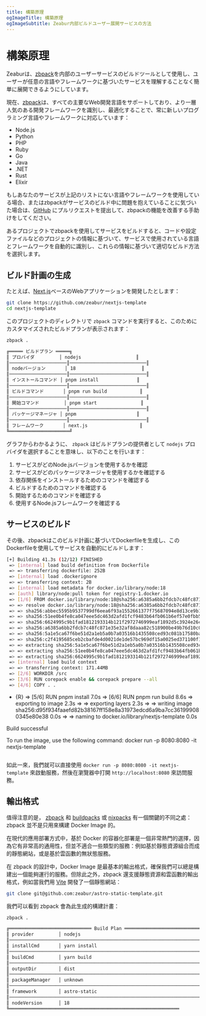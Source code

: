 ```yaml
---
title: 構築原理
ogImageTitle: 構築原理
ogImageSubtitle: Zeabur内部ビルドユーザー展開サービスの方法
---
```


# 構築原理

Zeaburは、[zbpack](https://github.com/zeabur/zbpack)を内部のユーザーサービスのビルドツールとして使用し、ユーザーが任意の言語やフレームワークに基づいたサービスを理解することなく簡単に展開できるようにしています。

現在、[zbpack](https://github.com/zeabur/zbpack)は、すべての主要なWeb開発言語をサポートしており、より一層人気のある開発フレームワークを識別し、最適化することで、常に新しいプログラミング言語やフレームワークに対応しています：

- Node.js
- Python
- PHP
- Ruby
- Go
- Java
- .NET
- Rust
- Elixir

もしあなたのサービスが上記のリストにない言語やフレームワークを使用している場合、またはzbpackがサービスのビルド中に問題を抱えていることに気づいた場合は、[GitHub](https://github.com/zeabur/zbpack/pulls) にプルリクエストを提出して、zbpackの機能を改善する手助けをしてください。

あるプロジェクトでzbpackを使用してサービスをビルドすると、コードや設定ファイルなどのプロジェクトの情報に基づいて、サービスで使用されている言語とフレームワークを自動的に識別し、これらの情報に基づいて適切なビルド方法を選択します。

## ビルド計画の生成

たとえば、[Next.js](https://nextjs.org/)ベースのWebアプリケーションを開発したとします：

```bash
git clone https://github.com/zeabur/nextjs-template
cd nextjs-template
```

このプロジェクトのディレクトリで `zbpack` コマンドを実行すると、このためにカスタマイズされたビルドプランが表示されます：

```bash
zbpack .

╔═════ ビルドプラン ═════╗
║ プロバイダ         │ nodejs                    ║
║─────────────────────║────────────────────────────║
║ nodeバージョン       │ 18                        ║
║─────────────────────║────────────────────────────║
║ インストールコマンド │ pnpm install              ║
║─────────────────────║────────────────────────────║
║ ビルドコマンド       │ pnpm run build            ║
║─────────────────────║────────────────────────────║
║ 開始コマンド         │ pnpm start                ║
║─────────────────────║────────────────────────────║
║ パッケージマネージャ │ pnpm                      ║
║─────────────────────║────────────────────────────║
║ フレームワーク       │ next.js                   ║
╚══════════════════════╝
```

グラフからわかるように、 `zbpack` はビルドプランの提供者として `nodejs` プロバイダを選択することを意味し、以下のことを行います：

1. サービスがどのNode.jsバージョンを使用するかを確認
2. サービスがどのパッケージマネージャを使用するかを確認する
3. 依存関係をインストールするためのコマンドを確認する
4. ビルドするためのコマンドを確認する
5. 開始するためのコマンドを確認する
6. 使用するNode.jsフレームワークを確認する

## サービスのビルド

その後、zbpackはこのビルド計画に基づいてDockerfileを生成し、このDockerfileを使用してサービスを自動的にビルドします：

```bash
[+] Building 41.3s (12/12) FINISHED                                                                     docker:orbstack
 => [internal] load build definition from Dockerfile                                                               0.0s
 => => transferring dockerfile: 252B                                                                               0.0s
 => [internal] load .dockerignore                                                                                  0.0s
 => => transferring context: 2B                                                                                    0.0s
 => [internal] load metadata for docker.io/library/node:18                                                         5.8s
 => [auth] library/node:pull token for registry-1.docker.io                                                        0.0s
 => [1/6] FROM docker.io/library/node:18@sha256:a6385a6bb2fdcb7c48fc871e35e32af8daaa82c518900be49b76d10c005864c2   6.9s
 => => resolve docker.io/library/node:18@sha256:a6385a6bb2fdcb7c48fc871e35e32af8daaa82c518900be49b76d10c005864c2   0.0s
 => => sha256:abbec5595b9537799df6eea6f93a1552661377f75687094e8d13ce9b179b497d 2.00kB / 2.00kB                     0.0s
 => => sha256:51ee0b4fe8ca047eee5dc463d2afd1fcf9483b64fb061b6ef57e0fbb57f8d47d 2.21MB / 2.21MB                     0.9s
 => => sha256:6624995c9b1fad1812193314b121f2972746999eaf1892d5c3924e26c09b9180 452B / 452B                         0.7s
 => => sha256:a6385a6bb2fdcb7c48fc871e35e32af8daaa82c518900be49b76d10c005864c2 1.21kB / 1.21kB                     0.0s
 => => sha256:5a1e5ca67f6be51d2a1eb5a0b7a03516b1435508ced93c081b17580ba61cdc5a 45.96MB / 45.96MB                   3.0s
 => => sha256:c2f4195685ceb2cbafde4d0021de1de57bc969df15a0025ed371100f1cccf364 7.54kB / 7.54kB                     0.0s
 => => extracting sha256:5a1e5ca67f6be51d2a1eb5a0b7a03516b1435508ced93c081b17580ba61cdc5a                          3.7s
 => => extracting sha256:51ee0b4fe8ca047eee5dc463d2afd1fcf9483b64fb061b6ef57e0fbb57f8d47d                          0.0s
 => => extracting sha256:6624995c9b1fad1812193314b121f2972746999eaf1892d5c3924e26c09b9180                          0.0s
 => [internal] load build context                                                                                  5.0s
 => => transferring context: 171.44MB                                                                              5.0s
 => [2/6] WORKDIR /src                                                                                             0.8s
 => [3/6] RUN corepack enable && corepack prepare --all                                                            7.5s
 => [4/6] COPY . .                                                                                                 2.4s
```
+ {R}
=> [5/6] RUN pnpm install                                                                                         7.0s
=> [6/6] RUN pnpm run build                                                                                       8.6s
=> exporting to image                                                                                             2.3s
=> => exporting layers                                                                                            2.3s
=> => writing image sha256:d95f934faaefd82b38167ff158e8a31973edcd6a9ba7cc361999080345e80e38                       0.0s
=> => naming to docker.io/library/nextjs-template                                                                 0.0s

Build successful

To run the image, use the following command:
docker run -p 8080:8080 -it nextjs-template
```
```
如此一來，我們就可以直接使用 `docker run -p 8080:8080 -it nextjs-template` 來啟動服務，然後在瀏覽器中打開 `http://localhost:8080` 來訪問服務。

## 輸出格式

值得注意的是， [zbpack](https://github.com/zeabur/zbpack) 和 [buildpacks](https://buildpacks.io/) 或 [nixpacks](https://nixpacks.com/) 有一個關鍵的不同之處： zbpack 並不是只用來構建 Docker Image 的。

在現代的應用部署方式中，基於 Docker 的容器化部署是一個非常熱門的選擇，因為它有非常高的通用性，但並不適合一些類型的服務：例如基於靜態資源組合而成的靜態網站，或是基於雲函數的無狀態服務。

在 zbpack 的設計中，Docker Image 是最基本的輸出格式，確保我們可以總是構建出一個能夠運行的服務。但除此之外，zbpack 還支援靜態資源和雲函數的輸出格式，例如當我們用 [Vite](https://vitejs.dev/) 開發了一個靜態網站：

```bash
git clone git@github.com:zeabur/astro-static-template.git
```

我們可以看到 zbpack 會為此生成的構建計畫：

```bash
zbpack .

╔══════════════════════════════ Build Plan ═════════════════════════════╗
║ provider         │ nodejs                                             ║
║───────────────────────────────────────────────────────────────────────║
║ installCmd       │ yarn install                                       ║
║───────────────────────────────────────────────────────────────────────║
║ buildCmd         │ yarn build                                         ║
║───────────────────────────────────────────────────────────────────────║
║ outputDir        │ dist                                               ║
║───────────────────────────────────────────────────────────────────────║
║ packageManager   │ unknown                                            ║
║───────────────────────────────────────────────────────────────────────║
║ framework        │ astro-static                                       ║
║───────────────────────────────────────────────────────────────────────║
║ nodeVersion      │ 18                                                 ║
╚══════════════════════════════════════════════════════════════